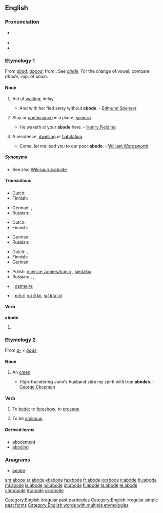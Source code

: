 ==English==

===Pronunciation===
* {{a|RP}} {{IPA|/əˈbəʊd/}}
* {{audio|en-us-abode.ogg|Audio (US)}}
* {{rhymes|əʊd}}

===Etymology 1===
From {{etyl|ang}} ''[[abad]]'', ''[[abood]]'', from {{term|abiden||to abide}}. See ''[[abide]]''. For the change of vowel, compare ''abode'', imp. of ''abide''.

====Noun====
{{en-noun}}

# {{obsolete}} Act of [[waiting]]; delay.
#* And with her fled away without '''abode'''. - [[w:Edmund Spenser|Edmund Spenser]]
# {{uncommon|_|outside fixed expressions}} Stay or [[continuance]] in a place; [[sojourn]].
#* He waxeth at your '''abode''' here. - [[w:Henry Fielding|Henry Fielding]]
# {{formal}} A residence, [[dwelling]] or [[habitation]].
#* Come, let me lead you to our poor '''abode'''. - [[w:William Wordsworth|William Wordsworth]]

=====Synonyms=====
* See also [[Wikisaurus:abode]]

=====Translations=====
{{trans-top|obsolete: act of waiting}}
* Dutch: {{t+|nl|wachten}}
* Finnish: {{t|fi|viivytys}}
{{trans-mid}}
* German: {{t+|de|verweile}}, {{t+|de|warten}}
* Russian: {{t+|ru|задержка|f|tr=zad'éržka|sc=Cyrl}}, {{t|ru|промедление|n|tr=prom'edl'énije|sc=Cyrl}}
{{trans-bottom}}

{{trans-top|stay or continuance in a place; sojourn}}
* Dutch: {{t+|nl|verblijf|n}}
* Finnish: {{t|fi|oleskelu}}
{{trans-mid}}
* German: {{t+|de|verweile}}
* Russian: {{t|ru|пребывание|n|tr=pr'ebyvánije|sc=Cyrl}}
{{trans-bottom}}

{{trans-top|slightly dated: residence}}
* Dutch: {{t-|nl|woonst}}, {{t+|nl|verblijf}}
* Finnish: {{t+|fi|asunto}}
* German: {{t+|de|Bleibe|f}}
{{trans-mid}}
* Polish: [[miejsce zamieszkania]] {{n}}, [[siedziba]] {{f}}
* Russian: {{t+|ru|жилище|n|tr=žilíš'e|sc=Cyrl}}, {{t|ru|обиталище|n|tr=obitáliš'e|sc=Cyrl}}, {{t|ru|обитель|f|tr=obít'el'|sc=Cyrl}}
{{trans-bottom}}

{{checktrans-top}}
* {{ttbc|French}}: [[demeure]]
* {{ttbc|Vietnamese}}: [[nơi ở]], [[sự ở lại]], [[sự lưu lại]]
{{trans-bottom}}

====Verb====
'''abode'''

# {{past of|[[abide]]}}

===Etymology 2===
From ''[[a-]]'' + ''[[bode]]''

====Noun====
{{en-noun}}

# {{obsolete}} An [[omen]].
#* High-thundering Juno's husband stirs my spirit with true '''abodes'''. - [[w:George Chapman|George Chapman]]

====Verb====
{{en-verb|abod|ing}}

# {{transitive}} {{obsolete}} To [[bode]]; to [[foreshow]]; to [[presage]].
# {{intransitive}} {{obsolete}} To be [[ominous]].

=====Derived terms=====
* [[abodement]]
* [[aboding]]

===Anagrams===
* [[adobe]]

[[Category:English irregular past participles]]
[[Category:English irregular simple past forms]]
[[Category:English words with multiple etymologies]]

[[am:abode]]
[[ar:abode]]
[[el:abode]]
[[fa:abode]]
[[fr:abode]]
[[io:abode]]
[[it:abode]]
[[hu:abode]]
[[ml:abode]]
[[ja:abode]]
[[no:abode]]
[[pt:abode]]
[[fi:abode]]
[[ta:abode]]
[[te:abode]]
[[chr:abode]]
[[tr:abode]]
[[uk:abode]]